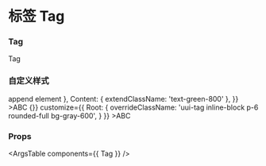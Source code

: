 
<Meta title="Tag" component={Tag} />

# 标签 Tag

### Tag

<Canvas>
  <Story name="Tag">
    <Tag>Tag</Tag>
  </Story>
</Canvas>

### 自定义样式

<Canvas>
  <Story name="Custom Style 1">
    <Tag
      customize={{
        Root: {
          extendClassName: 'flex flex-col',
          extendStyle: {
            background: '#CCC'
          },
          extendChildrenAfter: <div>append element</div>
        },
        Content: {
          extendClassName: 'text-green-800'
        },
      }}
    >ABC</Tag>
  </Story>
  <Story name="Custom Style 2">
    <Tag
      onClick={() => {}}
      customize={{
        Root: {
          overrideClassName: 'uui-tag inline-block p-6 rounded-full bg-gray-600',
        }
      }}
    >ABC</Tag>
  </Story>
</Canvas>

### Props

<ArgsTable components={{ Tag }} />